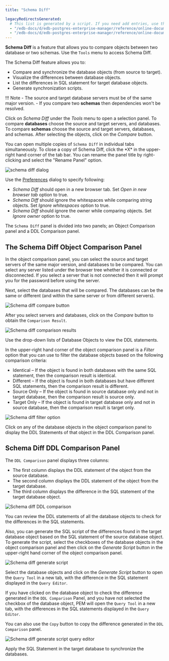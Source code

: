 ```yaml
---
title: "Schema Diff"

legacyRedirectsGenerated:
  # This list is generated by a script. If you need add entries, use the `legacyRedirects` key.
  - "/edb-docs/d/edb-postgres-enterprise-manager/reference/online-documentation/8.0/schema_diff.html"
  - "/edb-docs/d/edb-postgres-enterprise-manager/reference/online-documentation/latest/schema_diff.html"
---
```


<div id="schema_diff_feature" class="registered_link"></div>

**Schema Diff** is a feature that allows you to compare objects between two database or two schemas. Use the `Tools` menu to access Schema Diff.

The Schema Diff feature allows you to:

-   Compare and synchronize the database objects (from source to target).
-   Visualize the differences between database objects.
-   List the differences in SQL statement for target database objects.
-   Generate synchronization scripts.

!!! Note
    -   The source and target database servers must be of the same major version.
    -   If you compare two **schemas** then dependencies won't be resolved.

Click on *Schema Diff* under the *Tools* menu to open a selection panel. To compare **databases** choose the source and target servers, and databases. To compare **schemas** choose the source and target servers, databases, and schemas. After selecting the objects, click on the *Compare* button.

You can open multiple copies of `Schema Diff` in individual tabs simultaneously. To close a copy of Schema Diff, click the \*X\* in the upper-right hand corner of the tab bar. You can rename the panel title by right-clicking and select the "Rename Panel" option.

<img src="../images/schema_diff_dialog.png" class="align-center" alt="schema diff dialog" />

Use the [Preferences](../03_toc_pem_client/04_preferences/#preferences) dialog to specify following:

-   *Schema Diff* should open in a new browser tab. Set *Open in new browser tab* option to true.
-   *Schema Diff* should ignore the whitespaces while comparing string objects. Set *Ignore whitespaces* option to true.
-   *Schema Diff* should ignore the owner while comparing objects. Set *Ignore owner* option to true.

The `Schema Diff` panel is divided into two panels; an Object Comparison panel and a DDL Comparison panel.

## The Schema Diff Object Comparison Panel

In the object comparison panel, you can select the source and target servers of the same major version, and databases to be compared. You can select any server listed under the browser tree whether it is connected or disconnected. If you select a server that is not connected then it will prompt you for the password before using the server.

Next, select the databases that will be compared. The databases can be the same or different (and within the same server or from different servers).

<img src="../images/schema_diff_compare_button.png" class="align-center" alt="Schema diff compare button" />

After you select servers and databases, click on the *Compare* button to obtain the `Comparison Result`.

<img src="../images/schema_diff_comparison_results.png" class="align-center" alt="Schema diff comparison results" />

Use the drop-down lists of Database Objects to view the DDL statements.

In the upper-right hand corner of the object comparison panel is a *Filter* option that you can use to filter the database objects based on the following comparison criteria:

-   Identical – If the object is found in both databases with the same SQL statement, then the comparison result is identical.
-   Different – If the object is found in both databases but have different SQL statements, then the comparison result is different.
-   Source Only – If the object is found in source database only and not in target database, then the comparison result is source only.
-   Target Only – If the object is found in target database only and not in source database, then the comparison result is target only.

<img src="../images/schema_diff_filter_option.png" class="align-center" alt="Schema diff filter option" />

Click on any of the database objects in the object comparison panel to display the DDL Statements of that object in the DDL Comparison panel.

## Schema Diff DDL Comparison Panel

The `DDL Comparison` panel displays three columns:

-   The first column displays the DDL statement of the object from the source database.
-   The second column displays the DDL statement of the object from the target database.
-   The third column displays the difference in the SQL statement of the target database object.

<img src="../images/schema_diff_DDL_comparison.png" class="align-center" alt="Schema diff DDL comparison" />

You can review the DDL statements of all the database objects to check for the differences in the SQL statements.

Also, you can generate the SQL script of the differences found in the target database object based on the SQL statement of the source database object. To generate the script, select the checkboxes of the database objects in the object comparison panel and then click on the *Generate Script* button in the upper-right hand corner of the object comparison panel.

<img src="../images/schema_diff_generate_script.png" class="align-center" alt="Schema diff generate script" />

Select the database objects and click on the *Generate Script* button to open the `Query Tool` in a new tab, with the difference in the SQL statement displayed in the `Query Editor`.

If you have clicked on the database object to check the difference generated in the `DDL Comparison` Panel, and you have not selected the checkbox of the database object, PEM will open the `Query Tool` in a new tab, with the differences in the SQL statements displayed in the `Query Editor`.

You can also use the `Copy` button to copy the difference generated in the `DDL Comparison` panel.

<img src="../images/schema_diff_generate_script_query_editor.png" class="align-center" alt="Schema diff generate script query editor" />

Apply the SQL Statement in the target database to synchronize the databases.
